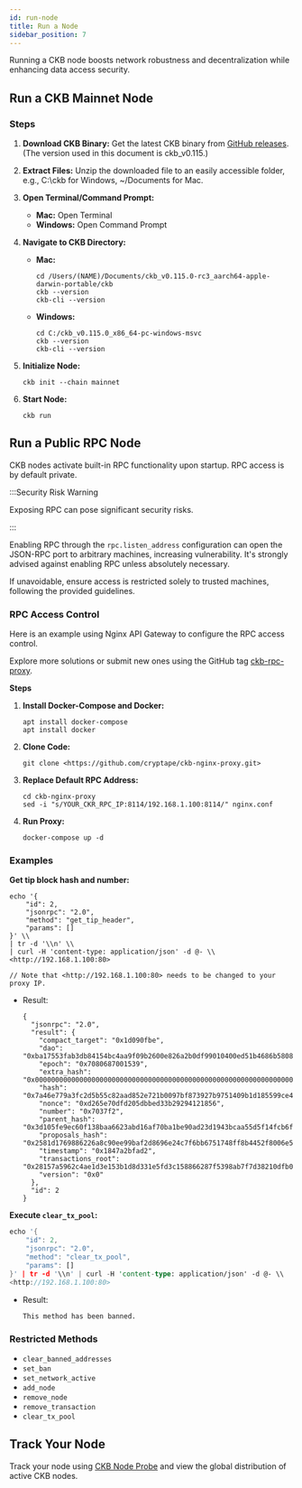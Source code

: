 ```yaml
---
id: run-node
title: Run a Node
sidebar_position: 7
---
```


Running a CKB node boosts network robustness and decentralization while enhancing data access security.

## Run a CKB Mainnet Node

### Steps

1. **Download CKB Binary:** Get the latest CKB binary from [GitHub releases](https://github.com/nervosnetwork/ckb/releases). (The version used in this document is ckb_v0.115.)
2. **Extract Files:** Unzip the downloaded file to an easily accessible folder, e.g., C:\ckb for Windows, ~/Documents for Mac.
3. **Open Terminal/Command Prompt:**
    - **Mac:** Open Terminal
    - **Windows:** Open Command Prompt
4. **Navigate to CKB Directory:**
    - **Mac:**
        
        ```
        cd /Users/(NAME)/Documents/ckb_v0.115.0-rc3_aarch64-apple-darwin-portable/ckb
        ckb --version
        ckb-cli --version
        ```
        
    - **Windows:**
        
        ```
        cd C:/ckb_v0.115.0_x86_64-pc-windows-msvc
        ckb --version
        ckb-cli --version
        ```
        
5. **Initialize Node:**
    
    ```
    ckb init --chain mainnet
    ```
    
6. **Start Node:**
    
    ```
    ckb run
    ```
    

## Run a Public RPC Node

CKB nodes activate built-in RPC functionality upon startup. RPC access is by default private.

:::Security Risk Warning

Exposing RPC can pose significant security risks.

:::

Enabling RPC through the `rpc.listen_address` configuration can open the JSON-RPC port to arbitrary machines, increasing vulnerability. It's strongly advised against enabling RPC unless absolutely necessary.

If unavoidable, ensure access is restricted solely to trusted machines, following the provided guidelines.

### RPC Access Control

Here is an example using Nginx API Gateway to configure the RPC access control.

Explore more solutions or submit new ones using the GitHub tag [ckb-rpc-proxy](https://github.com/topics/ckb-rpc-proxy).

**Steps**

1. **Install Docker-Compose and Docker:**
    
    ```
    apt install docker-compose
    apt install docker
    ```
    
2. **Clone Code:**
    
    ```
    git clone <https://github.com/cryptape/ckb-nginx-proxy.git>
    ```
    
3. **Replace Default RPC Address:**
    
    ```
    cd ckb-nginx-proxy
    sed -i "s/YOUR_CKR_RPC_IP:8114/192.168.1.100:8114/" nginx.conf
    ```
    
4. **Run Proxy:**
    
    ```
    docker-compose up -d
    ```
    

### Examples

**Get tip block hash and number:**

```
echo '{
    "id": 2,
    "jsonrpc": "2.0",
    "method": "get_tip_header",
    "params": []
}' \\
| tr -d '\\n' \\
| curl -H 'content-type: application/json' -d @- \\
<http://192.168.1.100:80>

// Note that <http://192.168.1.100:80> needs to be changed to your proxy IP.

```

- Result:

    ```
    {
      "jsonrpc": "2.0",
      "result": {
        "compact_target": "0x1d090fbe",
        "dao": "0xba17553fab3db84154bc4aa9f09b2600e826a2b0df99010400ed51b4686b5808",
        "epoch": "0x7080687001539",
        "extra_hash": "0x0000000000000000000000000000000000000000000000000000000000000000",
        "hash": "0x7a46e779a3fc2d5b55c82aad852e721b0097bf873927b9751409b1d185599ce4",
        "nonce": "0xd265e70dfd205dbbed33b29294121856",
        "number": "0x7037f2",
        "parent_hash": "0x3d105fe9ec60f138baa6623abd16af70ba1be90ad23d1943bcaa55d5f14fcb6f",
        "proposals_hash": "0x2581d1769886226a8c90ee99baf2d8696e24c7f6bb6751748ff8b4452f8006e5",
        "timestamp": "0x1847a2bfad2",
        "transactions_root": "0x28157a5962c4ae1d3e153b1d8d331e5fd3c158866287f5398ab7f7d38210dfb0",
        "version": "0x0"
      },
      "id": 2
    }
    ```


**Execute `clear_tx_pool`:**

```rust
echo '{
    "id": 2,
    "jsonrpc": "2.0",
    "method": "clear_tx_pool",
    "params": []
}' | tr -d '\\n' | curl -H 'content-type: application/json' -d @- \\
<http://192.168.1.100:80>

```

- Result:
    
    ```
    This method has been banned.
    
    ```
    

### Restricted Methods

- `clear_banned_addresses`
- `set_ban`
- `set_network_active`
- `add_node`
- `remove_node`
- `remove_transaction`
- `clear_tx_pool`

## Track Your Node

Track your node using [CKB Node Probe](https://nodes.ckb.dev/) and view the global distribution of active CKB nodes.
